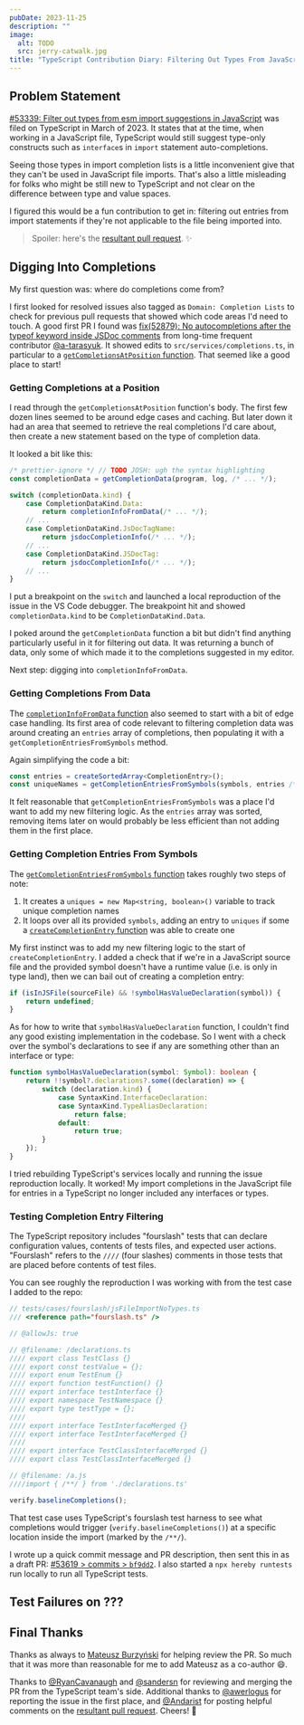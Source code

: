 ```yaml
---
pubDate: 2023-11-25
description: ""
image:
  alt: TODO
  src: jerry-catwalk.jpg
title: "TypeScript Contribution Diary: Filtering Out Types From JavaScript-Only Import Suggestions"
---
```



<LabeledImage alt="TODO" description="TODO" src={jerryCatwalk} />

## Problem Statement

[#53339: Filter out types from esm import suggestions in JavaScript](https://github.com/microsoft/TypeScript/issues/53339) was filed on TypeScript in March of 2023.
It states that at the time, when working in a JavaScript file, TypeScript would still suggest type-only constructs such as `interface`s in `import` statement auto-completions.

Seeing those types in import completion lists is a little inconvenient give that they can't be used in JavaScript file imports.
That's also a little misleading for folks who might be still new to TypeScript and not clear on the difference between type and value spaces.

I figured this would be a fun contribution to get in: filtering out entries from import statements if they're not applicable to the file being imported into.

> Spoiler: here's the [resultant pull request](https://github.com/microsoft/TypeScript/pull/53619). ✨

## Digging Into Completions

My first question was: where do completions come from?

I first looked for resolved issues also tagged as `Domain: Completion Lists` to check for previous pull requests that showed which code areas I'd need to touch.
A good first PR I found was [fix(52879): No autocompletions after the typeof keyword inside JSDoc comments](https://github.com/microsoft/TypeScript/pull/52973) from long-time frequent contributor [@a-tarasyuk](https://github.com/a-tarasyuk).
It showed edits to `src/services/completions.ts`, in particular to a [`getCompletionsAtPosition` function](https://github.com/microsoft/TypeScript/blob/70becf9af9c90f1320309a4afa9a75024fb14c04/src/services/completions.ts#L680).
That seemed like a good place to start!

### Getting Completions at a Position

I read through the `getCompletionsAtPosition` function's body.
The first few dozen lines seemed to be around edge cases and caching.
But later down it had an area that seemed to retrieve the real completions I'd care about, then create a new statement based on the type of completion data.

It looked a bit like this:

```ts
/* prettier-ignore */ // TODO JOSH: ugh the syntax highlighting
const completionData = getCompletionData(program, log, /* ... */);

switch (completionData.kind) {
	case CompletionDataKind.Data:
		return completionInfoFromData(/* ... */);
	// ...
	case CompletionDataKind.JsDocTagName:
		return jsdocCompletionInfo(/* ... */);
	// ...
	case CompletionDataKind.JSDocTag:
		return jsdocCompletionInfo(/* ... */);
	// ...
}
```

I put a breakpoint on the `switch` and launched a local reproduction of the issue in the VS Code debugger.
The breakpoint hit and showed `completionData.kind` to be `CompletionDataKind.Data`.

I poked around the `getCompletionData` function a bit but didn't find anything particularly useful in it for filtering out data.
It was returning a bunch of data, only some of which made it to the completions suggested in my editor.

Next step: digging into `completionInfoFromData`.

### Getting Completions From Data

The [`completionInfoFromData` function](https://github.com/microsoft/TypeScript/blob/70becf9af9c90f1320309a4afa9a75024fb14c04/src/services/completions.ts#L1232) also seemed to start with a bit of edge case handling.
Its first area of code relevant to filtering completion data was around creating an `entries` array of completions, then populating it with a `getCompletionEntriesFromSymbols` method.

Again simplifying the code a bit:

```ts
const entries = createSortedArray<CompletionEntry>();
const uniqueNames = getCompletionEntriesFromSymbols(symbols, entries /* ... */);
```

It felt reasonable that `getCompletionEntriesFromSymbols` was a place I'd want to add my new filtering logic.
As the `entries` array was sorted, removing items later on would probably be less efficient than not adding them in the first place.

### Getting Completion Entries From Symbols

The [`getCompletionEntriesFromSymbols` function](https://github.com/microsoft/TypeScript/blob/70becf9af9c90f1320309a4afa9a75024fb14c04/src/services/completions.ts#L2508) takes roughly two steps of note:

1. It creates a `uniques = new Map<string, boolean>()` variable to track unique completion names
2. It loops over all its provided `symbols`, adding an entry to `uniques` if some a [`createCompletionEntry` function](https://github.com/microsoft/TypeScript/blob/70becf9af9c90f1320309a4afa9a75024fb14c04/src/services/completions.ts#L1630) was able to create one

My first instinct was to add my new filtering logic to the start of `createCompletionEntry`.
I added a check that if we're in a JavaScript source file and the provided symbol doesn't have a runtime value (i.e. is only in type land), then we can bail out of creating a completion entry:

```ts
if (isInJSFile(sourceFile) && !symbolHasValueDeclaration(symbol)) {
	return undefined;
}
```

As for how to write that `symbolHasValueDeclaration` function, I couldn't find any good existing implementation in the codebase.
So I went with a check over the symbol's declarations to see if any are something other than an interface or type:

```ts
function symbolHasValueDeclaration(symbol: Symbol): boolean {
	return !!symbol?.declarations?.some((declaration) => {
		switch (declaration.kind) {
			case SyntaxKind.InterfaceDeclaration:
			case SyntaxKind.TypeAliasDeclaration:
				return false;
			default:
				return true;
		}
	});
}
```

I tried rebuilding TypeScript's services locally and running the issue reproduction locally.
It worked!
My import completions in the JavaScript file for entries in a TypeScript no longer included any interfaces or types.

### Testing Completion Entry Filtering

The TypeScript repository includes "fourslash" tests that can declare configuration values, contents of tests files, and expected user actions.
"Fourslash" refers to the `////` (four slashes) comments in those tests that are placed before contents of test files.

You can see roughly the reproduction I was working with from the test case I added to the repo:

```ts
// tests/cases/fourslash/jsFileImportNoTypes.ts
/// <reference path="fourslash.ts" />

// @allowJs: true

// @filename: /declarations.ts
//// export class TestClass {}
//// export const testValue = {};
//// export enum TestEnum {}
//// export function testFunction() {}
//// export interface testInterface {}
//// export namespace TestNamespace {}
//// export type testType = {};
////
//// export interface TestInterfaceMerged {}
//// export interface TestInterfaceMerged {}
////
//// export interface TestClassInterfaceMerged {}
//// export class TestClassInterfaceMerged {}

// @filename: /a.js
////import { /**/ } from './declarations.ts'

verify.baselineCompletions();
```

That test case uses TypeScript's fourslash test harness to see what completions would trigger (`verify.baselineCompletions()`) at a specific location inside the import (marked by the `/**/`).

I wrote up a quick commit message and PR description, then sent this in as a draft PR: [#53619 > commits > `bf9dd2`](https://github.com/microsoft/TypeScript/pull/53619/commits/bf9dd25431e1e13dc054db03171e0f2b9b2a1019).
I also started a `npx hereby runtests` run locally to run all TypeScript tests.

## Test Failures on ???

## Final Thanks

Thanks as always to [Mateusz Burzyński](https://github.com/Andarist) for helping review the PR. So much that it was more than reasonable for me to add Mateusz as a co-author 😄.

Thanks to [@RyanCavanaugh](https://github.com/RyanCavanaugh) and [@sandersn](https://github.com/sandersn) for reviewing and merging the PR from the TypeScript team's side.
Additional thanks to [@awerlogus](https://github.com/awerlogus) for reporting the issue in the first place, and [@Andarist](https://github.com/Andarist) for posting helpful comments on the [resultant pull request](https://github.com/microsoft/TypeScript/pull/51037).
Cheers! 🙌
